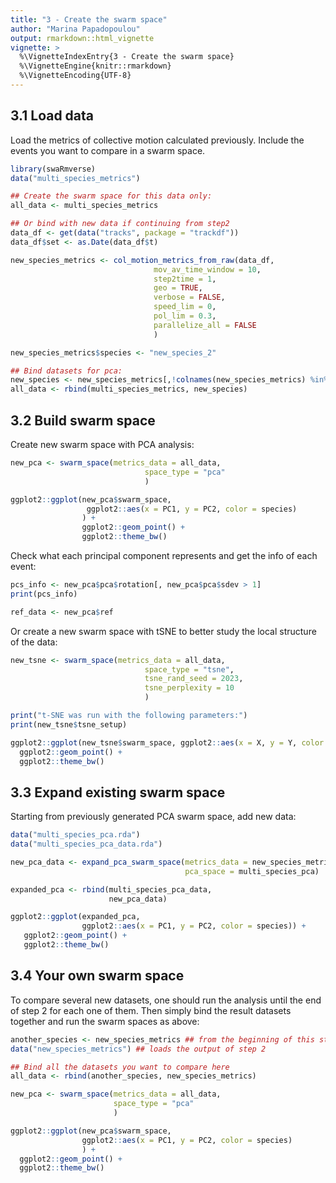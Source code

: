 ```yaml
---
title: "3 - Create the swarm space"
author: "Marina Papadopoulou"
output: rmarkdown::html_vignette
vignette: >
  %\VignetteIndexEntry{3 - Create the swarm space}
  %\VignetteEngine{knitr::rmarkdown}
  %\VignetteEncoding{UTF-8}
---
```


## 3.1 Load data

Load the metrics of collective motion calculated previously. Include the events you want to compare in a swarm space.

```r
library(swaRmverse)
data("multi_species_metrics")

## Create the swarm space for this data only:
all_data <- multi_species_metrics

## Or bind with new data if continuing from step2
data_df <- get(data("tracks", package = "trackdf"))
data_df$set <- as.Date(data_df$t)

new_species_metrics <- col_motion_metrics_from_raw(data_df,
                                mov_av_time_window = 10,
                                step2time = 1,
                                geo = TRUE,
                                verbose = FALSE,
                                speed_lim = 0,
                                pol_lim = 0.3,
                                parallelize_all = FALSE
                                )

new_species_metrics$species <- "new_species_2"

## Bind datasets for pca:
new_species <- new_species_metrics[,!colnames(new_species_metrics) %in% c('event_dur', 'N', 'set', 'start_time')] # remove columns not needed for the swarm space
all_data <- rbind(multi_species_metrics, new_species)

```

## 3.2 Build swarm space

Create new swarm space with PCA analysis:

```r
new_pca <- swarm_space(metrics_data = all_data,
                              space_type = "pca"
                              )

ggplot2::ggplot(new_pca$swarm_space,
                 ggplot2::aes(x = PC1, y = PC2, color = species)
                ) +
                ggplot2::geom_point() +
                ggplot2::theme_bw()

```

Check what each principal component represents and get the info of each event:

```r
pcs_info <- new_pca$pca$rotation[, new_pca$pca$sdev > 1]
print(pcs_info)

ref_data <- new_pca$ref
```

Or create a new swarm space with tSNE to better study the local structure of the data:

```r

new_tsne <- swarm_space(metrics_data = all_data,
                              space_type = "tsne",
                              tsne_rand_seed = 2023,
                              tsne_perplexity = 10
                              )

print("t-SNE was run with the following parameters:")
print(new_tsne$tsne_setup)

ggplot2::ggplot(new_tsne$swarm_space, ggplot2::aes(x = X, y = Y, color = species)) +
  ggplot2::geom_point() +
  ggplot2::theme_bw()

```

## 3.3 Expand existing swarm space

Starting from previously generated PCA swarm space, add new data:

```r
data("multi_species_pca.rda")
data("multi_species_pca_data.rda")

new_pca_data <- expand_pca_swarm_space(metrics_data = new_species_metrics,
                                       pca_space = multi_species_pca)

expanded_pca <- rbind(multi_species_pca_data, 
                      new_pca_data)

ggplot2::ggplot(expanded_pca,
                ggplot2::aes(x = PC1, y = PC2, color = species)) +
   ggplot2::geom_point() +
   ggplot2::theme_bw()

```


## 3.4 Your own swarm space

To compare several new datasets, one should run the analysis until the end of step 2 for each one of them. Then simply bind the result datasets together and run the swarm spaces as above:

```r

another_species <- new_species_metrics ## from the beginning of this step
data("new_species_metrics") ## loads the output of step 2

## Bind all the datasets you want to compare here
all_data <- rbind(another_species, new_species_metrics)

new_pca <- swarm_space(metrics_data = all_data,
                       space_type = "pca"
                       )

ggplot2::ggplot(new_pca$swarm_space,
                ggplot2::aes(x = PC1, y = PC2, color = species)
                ) +
  ggplot2::geom_point() +
  ggplot2::theme_bw()

```
